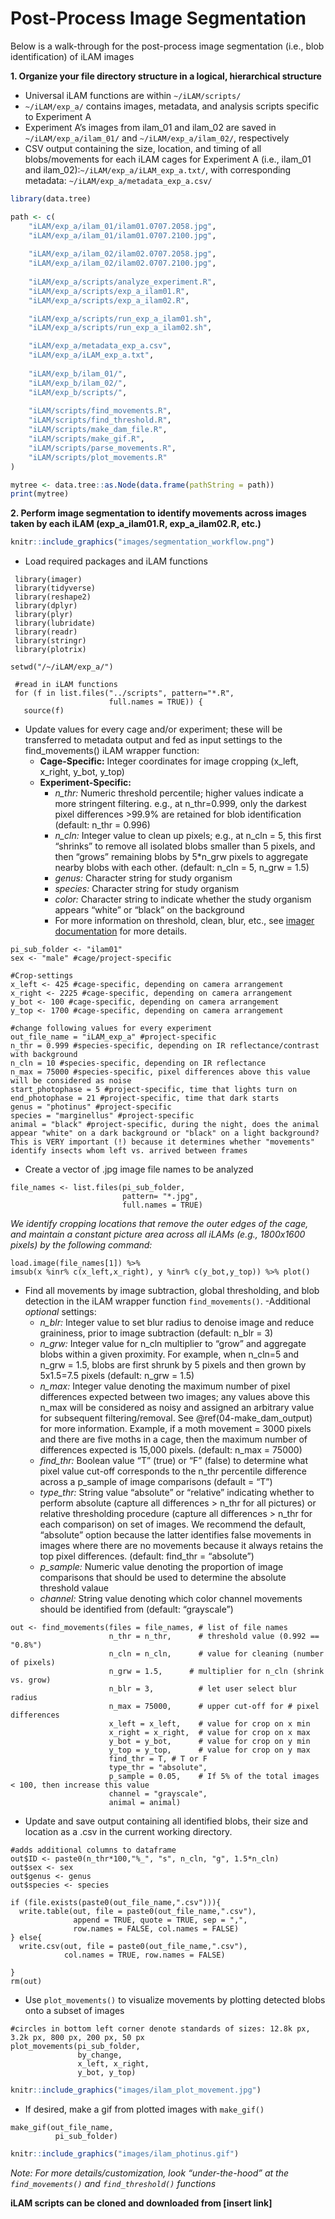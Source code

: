 # Post-Process Image Segmentation

Below is a walk-through for the post-process image segmentation (i.e., blob identification) of iLAM images 

**1. Organize your file directory structure in a logical, hierarchical structure**

  - Universal iLAM functions are within ```~/iLAM/scripts/```
  - ```~/iLAM/exp_a/``` contains images, metadata, and analysis scripts specific to Experiment A
  - Experiment A's images from ilam_01 and ilam_02 are saved in ```~/iLAM/exp_a/ilam_01/``` and ```~/iLAM/exp_a/ilam_02/```, respectively
  - CSV output containing the size, location, and timing of all blobs/movements for each iLAM cages for Experiment A (i.e., ilam_01 and ilam_02):```~/iLAM/exp_a/iLAM_exp_a.txt/```, with corresponding metadata: ```~/iLAM/exp_a/metadata_exp_a.csv/```

```r

library(data.tree)

path <- c(
    "iLAM/exp_a/ilam_01/ilam01.0707.2058.jpg",
    "iLAM/exp_a/ilam_01/ilam01.0707.2100.jpg",
    
    "iLAM/exp_a/ilam_02/ilam02.0707.2058.jpg",
    "iLAM/exp_a/ilam_02/ilam02.0707.2100.jpg",
    
    "iLAM/exp_a/scripts/analyze_experiment.R",
    "iLAM/exp_a/scripts/exp_a_ilam01.R",
    "iLAM/exp_a/scripts/exp_a_ilam02.R",

    "iLAM/exp_a/scripts/run_exp_a_ilam01.sh",
    "iLAM/exp_a/scripts/run_exp_a_ilam02.sh",

    "iLAM/exp_a/metadata_exp_a.csv",
    "iLAM/exp_a/iLAM_exp_a.txt",
    
    "iLAM/exp_b/ilam_01/",
    "iLAM/exp_b/ilam_02/",
    "iLAM/exp_b/scripts/",
    
    "iLAM/scripts/find_movements.R",
    "iLAM/scripts/find_threshold.R", 
    "iLAM/scripts/make_dam_file.R", 
    "iLAM/scripts/make_gif.R", 
    "iLAM/scripts/parse_movements.R", 
    "iLAM/scripts/plot_movements.R"
)

mytree <- data.tree::as.Node(data.frame(pathString = path))
print(mytree)
```

**2. Perform image segmentation to identify movements across images taken by each iLAM (exp_a_ilam01.R, exp_a_ilam02.R, etc.)**


```r
knitr::include_graphics("images/segmentation_workflow.png")
```

  - Load required packages and iLAM functions
```
 library(imager)
 library(tidyverse)
 library(reshape2)
 library(dplyr)
 library(plyr)
 library(lubridate)
 library(readr)
 library(stringr)
 library(plotrix)

setwd("/~/iLAM/exp_a/")

 #read in iLAM functions
 for (f in list.files("../scripts", pattern="*.R",
                      full.names = TRUE)) {
   source(f)

```

  - Update values for every cage and/or experiment; these will be transferred to metadata output and fed as input settings to the find_movements() iLAM wrapper function:
    - **Cage-Specific:** Integer coordinates for image cropping (x_left, x_right, y_bot, y_top)
    - **Experiment-Specific:**
      - *n_thr:* Numeric threshold percentile; higher values indicate a more stringent filtering. e.g., at n_thr=0.999, only the darkest pixel differences >99.9% are retained for blob identification (default: n_thr = 0.996)
      - *n_cln:* Integer value to clean up pixels; e.g., at n_cln = 5, this first "shrinks" to remove all isolated blobs smaller than 5 pixels, and then "grows" remaining blobs by 5\*n_grw pixels to aggregate nearby blobs with each other. (default: n_cln = 5, n_grw = 1.5)
      - *genus:* Character string for study organism
      - *species:* Character string for study organism
      - *color:* Character string to indicate whether the study organism appears "white" or "black" on the background 
      - For more information on threshold, clean, blur, etc., see [imager documentation](https://dahtah.github.io/imager/) for more details.
      
```
pi_sub_folder <- "ilam01"
sex <- "male" #cage/project-specific

#Crop-settings
x_left <- 425 #cage-specific, depending on camera arrangement
x_right <- 2225 #cage-specific, depending on camera arrangement
y_bot <- 100 #cage-specific, depending on camera arrangement
y_top <- 1700 #cage-specific, depending on camera arrangement

#change following values for every experiment
out_file_name = "iLAM_exp_a" #project-specific
n_thr = 0.999 #species-specific, depending on IR reflectance/contrast with background
n_cln = 10 #species-specific, depending on IR reflectance
n_max = 75000 #species-specific, pixel differences above this value will be considered as noise
start_photophase = 5 #project-specific, time that lights turn on
end_photophase = 21 #project-specific, time that dark starts
genus = "photinus" #project-specific
species = "marginellus" #project-specific
animal = "black" #project-specific, during the night, does the animal appear "white" on a dark background or "black" on a light background? This is VERY important (!) because it determines whether "movements" identify insects whom left vs. arrived between frames 
```

  - Create a vector of .jpg image file names to be analyzed
  
```
file_names <- list.files(pi_sub_folder,
                         pattern= "*.jpg",
                         full.names = TRUE)
```

*We identify cropping locations that remove the outer edges of the cage, and maintain a constant picture area across all iLAMs (e.g., 1800x1600 pixels) by the following command:*

``` 
load.image(file_names[1]) %>%
imsub(x %inr% c(x_left,x_right), y %inr% c(y_bot,y_top)) %>% plot()
```

  - Find all movements by image subtraction, global thresholding, and blob detection in the iLAM wrapper function ```find_movements()```. 
    -Additional *optional* settings:
      - *n_blr:* Integer value to set blur radius to denoise image and reduce graininess, prior to image subtraction (default: n_blr = 3)
      - *n_grw:* Integer value for n_cln multiplier to "grow" and aggregate blobs within a given proximity. For example, when n_cln=5 and n_grw = 1.5, blobs are first shrunk by 5 pixels and then grown by 5x1.5=7.5 pixels (default: n_grw = 1.5)
      - *n_max:* Integer value denoting the maximum number of pixel differences expected between two images; any values above this n_max will be considered as noisy and assigned an arbitrary value for subsequent filtering/removal. See \@ref(04-make_dam_output) for more information.   Example, if a moth movement = 3000 pixels and there are five moths in a cage, then the maximum number of differences expected is 15,000 pixels. (default: n_max = 75000)
      - *find_thr:* Boolean value "T" (true) or "F" (false) to determine what pixel value cut-off corresponds to the n_thr percentile difference across a p_sample of image comparisons (default = "T")
      - *type_thr:* String value "absolute" or "relative" indicating whether to perform absolute  (capture all differences > n_thr for all pictures) or relative thresholding procedure (capture all differences > n_thr for each comparison) on set of images. We recommend the default, "absolute" option because the latter identifies false movements in images where there are no movements because it always retains the top pixel differences. (default: find_thr = "absolute")
      - *p_sample:* Numeric value denoting the proportion of image comparisons that should be used to determine the absolute threshold valaue
      - *channel:* String value denoting which color channel movements should be identified from (default: "grayscale")
      
      
```
out <- find_movements(files = file_names, # list of file names 
                      n_thr = n_thr,      # threshold value (0.992 == "0.8%")
                      n_cln = n_cln,      # value for cleaning (number of pixels)
                      n_grw = 1.5,      # multiplier for n_cln (shrink vs. grow)
                      n_blr = 3,          # let user select blur radius
                      n_max = 75000,      # upper cut-off for # pixel differences
                      x_left = x_left,    # value for crop on x min
                      x_right = x_right,  # value for crop on x max
                      y_bot = y_bot,      # value for crop on y min
                      y_top = y_top,      # value for crop on y max
                      find_thr = T, # T or F
                      type_thr = "absolute",
                      p_sample = 0.05,    # If 5% of the total images < 100, then increase this value
                      channel = "grayscale",
                      animal = animal)
```

  - Update and save output containing all identified blobs, their size and location as a .csv in the current working directory.

```
#adds additional columns to dataframe
out$ID <- paste0(n_thr*100,"%_", "s", n_cln, "g", 1.5*n_cln)
out$sex <- sex
out$genus <- genus
out$species <- species

if (file.exists(paste0(out_file_name,".csv"))){
  write.table(out, file = paste0(out_file_name,".csv"),
              append = TRUE, quote = TRUE, sep = ",",
              row.names = FALSE, col.names = FALSE)
} else{
  write.csv(out, file = paste0(out_file_name,".csv"),
            col.names = TRUE, row.names = FALSE)
  
}
rm(out)
```

  - Use ```plot_movements()``` to visualize movements by plotting detected blobs onto a subset of images
```
#circles in bottom left corner denote standards of sizes: 12.8k px, 3.2k px, 800 px, 200 px, 50 px
plot_movements(pi_sub_folder,
               by_change,
               x_left, x_right,
               y_bot, y_top)
```
```r
knitr::include_graphics("images/ilam_plot_movement.jpg")
```

  - If desired, make a gif from plotted images with  ```make_gif() ```
 
```
make_gif(out_file_name,
          pi_sub_folder)
```

```r
knitr::include_graphics("images/ilam_photinus.gif")
```

*Note: For more details/customization, look "under-the-hood" at the ```find_movements()``` and ```find_threshold()``` functions* 

**iLAM scripts can be cloned and downloaded from [insert link]**
